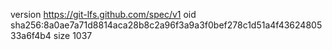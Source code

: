 version https://git-lfs.github.com/spec/v1
oid sha256:8a0ae7a71d8814aca28b8c2a96f3a9a3f0bef278c1d51a4f4362480533a6f4b4
size 1037
